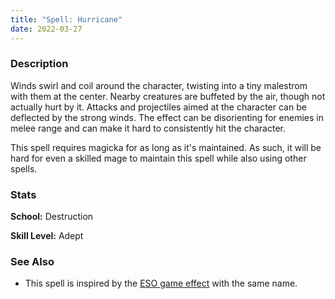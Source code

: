 ```yaml
---
title: "Spell: Hurricane"
date: 2022-03-27
---
```


### Description

Winds swirl and coil around the character, twisting into a tiny malestrom with
them at the center. Nearby creatures are buffeted by the air, though not
actually hurt by it. Attacks and projectiles aimed at the character can be
deflected by the strong winds. The effect can be disorienting for enemies in
melee range and can make it hard to consistently hit the character.

This spell requires magicka for as long as it's maintained. As such, it will be
hard for even a skilled mage to maintain this spell while also using other
spells.

### Stats

**School:** Destruction

**Skill Level:** Adept

### See Also

- This spell is inspired by the
  [ESO game effect](https://eso-skillbook.com/skill/hurricane) with the same
  name.
